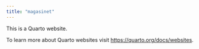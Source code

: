 ```yaml
---
title: "magasinet"
---
```


This is a Quarto website.

To learn more about Quarto websites visit <https://quarto.org/docs/websites>.
